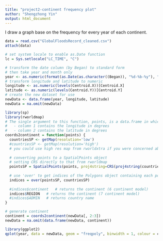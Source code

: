 ---
title: "project2-continent frequency plot"
author: "Shengzhong Yin"
output: html_document
---

I draw a graph base on the frequency for every year of each continent.
```{r, warning=FALSE, message=FALSE, echo=FALSE}
data = read.csv("GlobalFloodsRecord_cleaned.csv")
attach(data)

# set system locale to enable as.Date function
lc = Sys.setlocale("LC_TIME", "C")

# transform the date column (by Began) to standard form 
# then take year and month only
year <- as.numeric(format(as.Date(as.character((Began)), "%d-%b-%y"), "%Y"))
# transform longitude and latitude to numeric
longitude <- as.numeric(levels(Centroid.X))[Centroid.X]
latitude <- as.numeric(levels(Centroid.Y))[Centroid.Y]
# create the new dataset for use
newData <- data.frame(year, longitude, latitude) 
newData = na.omit(newData)

library(sp)
library(rworldmap)
# The single argument to this function, points, is a data.frame in which:
#   - column 1 contains the longitude in degrees
#   - column 2 contains the latitude in degrees
coords2continent = function(points) {  
  countriesSP <- getMap(resolution='low')
  #countriesSP <- getMap(resolution='high') 
  # you could use high res map from rworldxtra if you were concerned about detail
  
  # converting points to a SpatialPoints object
  # setting CRS directly to that from rworldmap
  pointsSP = SpatialPoints(points, proj4string=CRS(proj4string(countriesSP)))  
  
  # use 'over' to get indices of the Polygons object containing each point 
  indices = over(pointsSP, countriesSP)
  
  #indices$continent   # returns the continent (6 continent model)
  indices$REGION   # returns the continent (7 continent model)
  #indices$ADMIN   # returns country name
}

# generate continent
continent = coords2continent(newData[, 2:3])
newData = na.omit(data.frame(newData, continent))

library(ggplot2)
qplot(year, data = newData, geom = "freqpoly", binwidth = 1, colour = continent)
```

